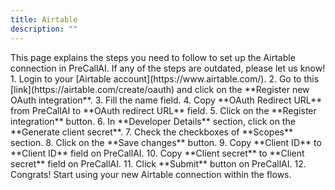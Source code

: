 ```yaml
---
title: Airtable
description: ""
---
```

<Info>
    This page explains the steps you need to follow to set up the Airtable
    connection in PreCallAI. If any of the steps are outdated, please let us know!
</Info>
1. Login to your [Airtable account](https://www.airtable.com/).
2. Go to this [link](https://airtable.com/create/oauth) and click on the **Register new OAuth integration**.
3. Fill the name field.
4. Copy **OAuth Redirect URL** from PreCallAI to **OAuth redirect URL** field.
5. Click on the **Register integration** button.
6. In **Developer Details** section, click on the **Generate client secret**.
7. Check the checkboxes of **Scopes** section.
8. Click on the **Save changes** button.
9. Copy **Client ID** to **Client ID** field on PreCallAI.
10. Copy **Client secret** to **Client secret** field on PreCallAI.
11. Click **Submit** button on PreCallAI.
12. Congrats! Start using your new Airtable connection within the flows.
